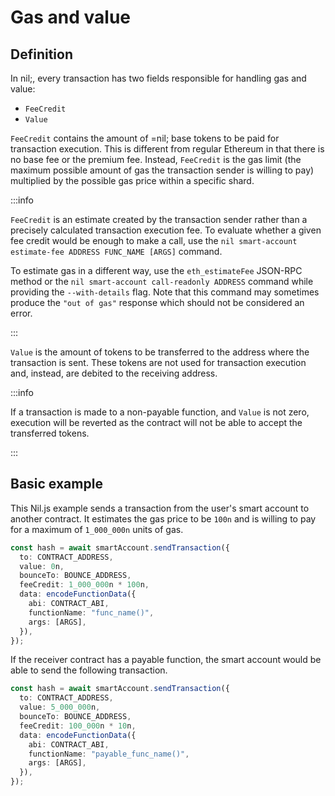 # Gas and value

## Definition

In nil;, every transaction has two fields responsible for handling gas and value:

* `FeeCredit`
* `Value`

`FeeCredit` contains the amount of =nil; base tokens to be paid for transaction execution. This is different from regular Ethereum in that there is no base fee or the premium fee. Instead, `FeeCredit` is the gas limit (the maximum possible amount of gas the transaction sender is willing to pay) multiplied by the possible gas price within a specific shard.

:::info

`FeeCredit` is an estimate created by the transaction sender rather than a precisely calculated transaction execution fee. To evaluate whether a given fee credit would be enough to make a call, use the `nil smart-account estimate-fee ADDRESS FUNC_NAME [ARGS]` command.

To estimate gas in a different way, use the `eth_estimateFee` JSON-RPC method or the `nil smart-account call-readonly ADDRESS` command while providing the `--with-details` flag. Note that this command may sometimes produce the `"out of gas"` response which should not be considered an error.

:::

`Value` is the amount of tokens to be transferred to the address where the transaction is sent. These tokens are not used for transaction execution and, instead, are debited to the receiving address.

:::info

If a transaction is made to a non-payable function, and `Value` is not zero, execution will be reverted as the contract will not be able to accept the transferred tokens.

:::

## Basic example

This Nil.js example sends a transaction from the user's smart account to another contract. It estimates the gas price to be `100n` and is willing to pay for a maximum of `1_000_000n` units of gas.

```typescript showLineNumbers
const hash = await smartAccount.sendTransaction({
  to: CONTRACT_ADDRESS,
  value: 0n,
  bounceTo: BOUNCE_ADDRESS,
  feeCredit: 1_000_000n * 100n,
  data: encodeFunctionData({
    abi: CONTRACT_ABI,
    functionName: "func_name()",
    args: [ARGS],
  }),
});
```

If the receiver contract has a payable function, the smart account would be able to send the following transaction.

```typescript showLineNumbers
const hash = await smartAccount.sendTransaction({
  to: CONTRACT_ADDRESS,
  value: 5_000_000n,
  bounceTo: BOUNCE_ADDRESS,
  feeCredit: 100_000n * 10n,
  data: encodeFunctionData({
    abi: CONTRACT_ABI,
    functionName: "payable_func_name()",
    args: [ARGS],
  }),
});
```





